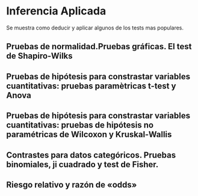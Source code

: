 # Inferencia Aplicada

Se muestra como deducir y aplicar algunos de los tests mas populares.

## Pruebas de normalidad.Pruebas gráficas.  El test de Shapiro-Wilks

## Pruebas de hipótesis para constrastar variables cuantitativas: pruebas paramètricas t-test y Anova

## Pruebas de hipótesis para constrastar variables cuantitativas: pruebas de hipótesis no paramétricas de Wilcoxon y Kruskal-Wallis

## Contrastes para datos categóricos. Pruebas binomiales, ji cuadrado y test de Fisher.

## Riesgo relativo y razón de «odds» 

